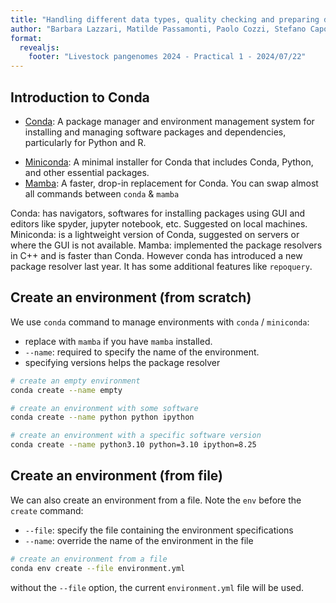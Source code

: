 ```yaml
---
title: "Handling different data types, quality checking and preparing data files"
author: "Barbara Lazzari, Matilde Passamonti, Paolo Cozzi, Stefano Capomaccio"
format: 
  revealjs:
    footer: "Livestock pangenomes 2024 - Practical 1 - 2024/07/22"
---
```


## Introduction to Conda

-   [Conda](https://docs.anaconda.com/anaconda/install/): A package manager and environment management system for installing and managing software packages and dependencies, particularly for Python and R.

::: incremental
-   [Miniconda](https://docs.anaconda.com/miniconda/): A minimal installer for Conda that includes Conda, Python, and other essential packages.
-   [Mamba](https://mamba.readthedocs.io/en/latest/installation/mamba-installation.html): A faster, drop-in replacement for Conda. You can swap almost all commands between `conda` & `mamba`
:::

::: notes
Conda: has navigators, softwares for installing packages using GUI and editors like spyder, jupyter notebook, etc. Suggested on local machines. Miniconda: is a lightweight version of Conda, suggested on servers or where the GUI is not available. Mamba: implemented the package resolvers in C++ and is faster than Conda. However conda has introduced a new package resolver last year. It has some additional features like `repoquery`.
:::

## Create an environment (from scratch)

We use `conda` command to manage environments with `conda` / `miniconda`:

-   replace with `mamba` if you have `mamba` installed.
-   `--name`: required to specify the name of the environment.
-   specifying versions helps the package resolver

``` .bash
# create an empty environment
conda create --name empty

# create an environment with some software
conda create --name python python ipython

# create an environment with a specific software version
conda create --name python3.10 python=3.10 ipython=8.25
```

## Create an environment (from file)

We can also create an environment from a file. Note the `env` before the `create` command:

-   `--file`: specify the file containing the environment specifications
-   `--name`: override the name of the environment in the file

``` .bash
# create an environment from a file
conda env create --file environment.yml
```

::: notes
without the `--file` option, the current `environment.yml` file will be used.
:::
